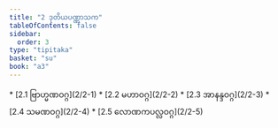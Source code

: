 ```yaml
---
title: "2 ဒုတိယပဏ္ဏာသက"
tableOfContents: false
sidebar:
  order: 3
type: "tipitaka"
basket: "su"
book: "a3"
---
```



<DynamicBreadcrumb />



<TableOfContents book="a3" section="2">
* [2.1 ဗြာဟ္မဏဝဂ္ဂ](2/2-1)
* [2.2 မဟာဝဂ္ဂ](2/2-2)
* [2.3 အာနန္ဒဝဂ္ဂ](2/2-3)
* [2.4 သမဏဝဂ္ဂ](2/2-4)
* [2.5 လောဏကပလ္လဝဂ္ဂ](2/2-5)
</TableOfContents>